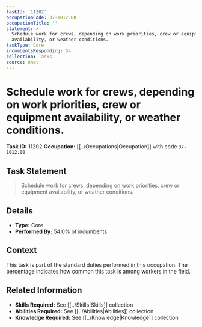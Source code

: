 ```yaml
---
taskId: '11202'
occupationCode: 37-1012.00
occupationTitle: ''
statement: >-
  Schedule work for crews, depending on work priorities, crew or equipment
  availability, or weather conditions.
taskType: Core
incumbentsResponding: 54
collection: Tasks
source: onet
---
```

# Schedule work for crews, depending on work priorities, crew or equipment availability, or weather conditions.

**Task ID:** 11202
**Occupation:** [[../Occupations|Occupation]] with code `37-1012.00`

## Task Statement

> Schedule work for crews, depending on work priorities, crew or equipment availability, or weather conditions.

## Details

- **Type:** Core
- **Performed By:** 54.0% of incumbents

## Context

This task is part of the standard duties performed in this occupation. The percentage indicates how common this task is among workers in the field.

## Related Information

- **Skills Required:** See [[../Skills|Skills]] collection
- **Abilities Required:** See [[../Abilities|Abilities]] collection
- **Knowledge Required:** See [[../Knowledge|Knowledge]] collection
